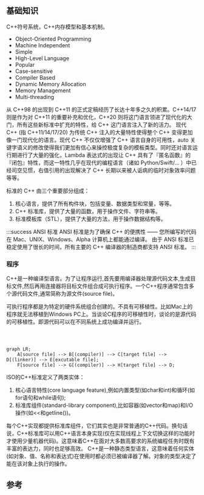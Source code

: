 
## 基础知识

C++符号系统，C++内存模型和基本机制。

* Object-Oriented Programming
* Machine Independent
* Simple
* High-Level Language
* Popular
* Case-sensitive
* Compiler Based
* Dynamic Memory Allocation
* Memory Management
* Multi-threading

从 C++98 的出现到 C++11 的正式定稿经历了长达十年多之久的积累。C++14/17 则是作为对 C++11 的重要补充和优化，C++20 则将这门语言领进了现代化的大门，所有这些新标准中扩充的特性，给 C++ 这门语言注入了新的活力。
现代 C++ (指 C++11/14/17/20) 为传统 C++ 注入的大量特性使得整个 C++ 变得更加像一门现代化的语言。现代 C++ 不仅仅增强了 C++ 语言自身的可用性，auto 关键字语义的修改使得我们更加有信心来操控极度复杂的模板类型。同时还对语言运行期进行了大量的强化，Lambda 表达式的出现让 C++ 具有了『匿名函数』的『闭包』特性，而这一特性几乎在现代的编程语言（诸如 Python/Swift/... ）中已经司空见惯，右值引用的出现解决了 C++ 长期以来被人诟病的临时对象效率问题等等。


标准的 C++ 由三个重要部分组成：

1. 核心语言，提供了所有构件块，包括变量、数据类型和常量，等等。
2. C++ 标准库，提供了大量的函数，用于操作文件、字符串等。
3. 标准模板库（STL），提供了大量的方法，用于操作数据结构等。

:::success ANSI 标准
ANSI 标准是为了确保 C++ 的便携性 —— 您所编写的代码在 Mac、UNIX、Windows、Alpha 计算机上都能通过编译。
由于 ANSI 标准已稳定使用了很长的时间，所有主要的 C++ 编译器的制造商都支持 ANSI 标准。
:::



### 程序
C++是一种编译型语言。为了让程序运行,首先要用编译器处理源代码文本,生成目标文件,然后再用连接器将目标文件组合成可执行程序。一个C++程序通常包含多个源代码文件,通常简称为源文件(source file)。

可执行程序都是为特定的硬件系统组合创建的。不具有可移植性。比如Mac上的程序就无法移植到Windows PC上。当谈论C程序的可移植性时，谈论的是源代码的可移植性。即源代码可以在不同系统上成功编译并运行。
```mermaid



graph LR;
    A[source file] --> B[(compiler)] --> C[target file] --> D[(linker)] --> E[excutable file];
    F[source file] --> G[(compiler)] --> H[target file] --> D;

```


ISO的C++标准定义了两类实体：
1. 核心语言特性(core language feature),例如内置类型(如char和int)和循环(如for语句和while语句);
2. 标准库组件(standard-library component),比如容器(如vector和map)和I/O操作(如\<\<和getline())。

每个C++实现都提供标准库组件，它们其实也是非常普通的C++代码。换句话说，C++标准库可以用C++语言本身实现(仅在实现线程上下文切换这样的功能时才使用少量机器代码)。这意味着C++在面对大多数高要求的系统编程任务时既有丰富的表达力，同时也足够高效。
C++是一种静态类型语言，这意味着任何实体(如对象、值、名称和表达式)在使用时都必须已被编译器了解。对象的类型决定了能在该对象上执行的操作。

## 参考

<To name="Awesome C++" to="https://cpp.libhunt.com"/>
<To name="cppreference.com" to="https://en.cppreference.com"/>
<To name="learncpp" to="https://www.learncpp.com"/>
<To name="代码巴士 - 分享有价值的 C/C++ 知识和源代码" to="https://codebus.cn/"/>
<To name="C语言与C++学习" to="https://github.com/tangtangcoding/C-CppLearning"/>
<To name="C++ Tutorial" to="https://www.javatpoint.com/cpp-tutorial"/>